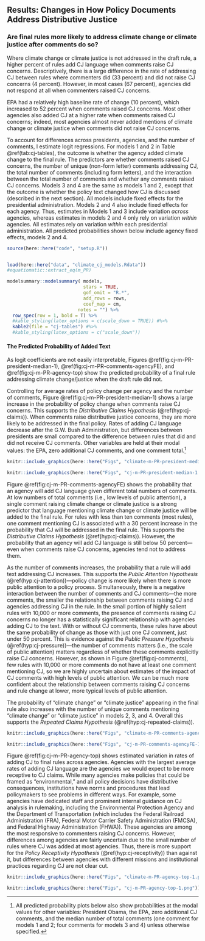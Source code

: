 ## Results: Changes in How Policy Documents Address Distributive Justice {#cj-results}

### Are final rules more likely to address climate change or climate justice after comments do so?

<!--Figure \@ref(fig:cj-PR-winrate-1) shows that, in general, -->

Where climate change or climate justice is not addressed in the draft rule, a higher percent of rules add CJ language when comments raise CJ concerns. Descriptively,  there is a large difference in the rate of addressing CJ between rules where commenters did (33 percent) and did not raise CJ concerns (4 percent). However, in most cases (67 percent), agencies did not respond at all when commenters raised CJ concerns.

<!--
```r

knitr::include_graphics(here::here("Figs", "cj-PR-winrate-1.png"))
```

Rates of adding CJ in rules without CJ comments have decreased over time, leveling out at 3 percent during the Obama and Trump presidencies. Rates of adding CJ when commenters raised CJ concerns are consistently much higher but also decreased over time, from 57 percent under G.W. Bush to 26 percent under Trump.
<!--Finally, looking at selected agencies, Figure \@ref(fig:cj-PR-winrate-2) shows that-->
EPA had a relatively high baseline rate of change (10 percent), which increased to 52 percent when comments raised CJ concerns. Most other agencies also added CJ at a higher rate when comments raised CJ concerns; indeed, most agencies almost never added mentions of climate change or climate justice when comments did not raise CJ concerns.

<!--
```r

knitr::include_graphics(here::here("Figs", "cj-PR-winrate-president-1.png"))

knitr::include_graphics(here::here("Figs", "cj-PR-winrate-agency-1.png"))
```

### Estimating *Whether* "Climate Change/Justice" is Added to Final Rule
-->

To account for differences across presidents, agencies, and the number of comments, I estimate logit regressions. For models 1 and 2 in Table \@ref(tab:cj-tables), the outcome is whether the agency added climate change to the final rule. The predictors are
whether comments raised CJ concerns, the number of unique (non-form letter) comments addressing CJ, the total number of comments (including form letters), and the interaction between the total number of comments and whether any comments raised CJ concerns. Models 3 and 4 are the same as models 1 and 2, except that the outcome is whether the policy text changed how CJ is discussed (described in the next section). All models include fixed effects for the presidential administration. Models 2 and 4 also include fixed effects for each agency. Thus, estimates in Models 1 and 3 include variation *across* agencies, whereas estimates in models 2 and 4 only rely on variation *within* agencies. All estimates rely on variation *within* each presidential administration. 
<!--The base equation for model 1 is shown below.-->
All predicted probabilities shown below include agency fixed effects, models 2 and 4.

```r
source(here::here("code", "setup.R"))


load(here::here("data", "climate_cj_models.Rdata"))
#equatiomatic::extract_eq(m_PR)
```

```r
modelsummary::modelsummary( models, 
                            stars = TRUE, 
                            gof_omit = "R.*",
                            add_rows = rows,
                            coef_map = cm,
                          notes = "") %>% 
  row_spec(row = 1, bold = T) %>%
  #kable_styling(latex_options = c(scale_down = TRUE)) #%>% 
  kable2(file = "cj-tables") #%>% 
  #kable_styling(latex_options = c("scale_down")) 
```


#### The Predicted Probability of Added Text

As logit coefficients are not easily interpretable, Figures \@ref(fig:cj-m-PR-president-median-1), \@ref(fig:cj-m-PR-comments-agencyFE), and  \@ref(fig:cj-m-PR-agency-top) show the predicted probability of a final rule addressing climate change/justice when the draft rule did not. 

Controlling for average rates of policy change per agency and the number of comments, Figure \@ref(fig:cj-m-PR-president-median-1) shows a large increase in the probability of policy change when comments raise CJ concerns. This supports the *Distributive Claims Hypothesis* (\@ref(hyp:cj-claims)). When comments raise distributive justice concerns, they are more likely to be addressed in the final policy. Rates of adding CJ language decrease after the G.W. Bush Administration, but differences between presidents are small compared to the difference between rules that did and did not receive CJ comments.  Other variables are held at their modal values: the EPA, zero additional CJ comments, and one comment total.^[All predicted probability plots below also show probabilities at the modal values for other variables: President Obama, the EPA, zero additional CJ comments, and the median number of total comments (one comment for models 1 and 2; four comments for models 3 and 4) unless otherwise specified.] 

```r

knitr::include_graphics(here::here("Figs", "climate-m-PR-president-median-1.png"))

knitr::include_graphics(here::here("Figs", "cj-m-PR-president-median-1.png"))
```

Figure \@ref(fig:cj-m-PR-comments-agencyFE) shows the probability that an agency will add CJ language given different total numbers of comments. 
At low numbers of total comments (i.e., low levels of public attention), a single comment raising climate change or climate justice is a strong predictor that language mentioning climate change or climate justice will be added to the final rule. For rules with less than ten comments (most rules), one comment mentioning CJ is associated with a 30 percent increase in the probability that CJ will be addressed in the final rule. This supports the *Distributive Claims Hypothesis* (\@ref(hyp:cj-claims)). However, <!--as in figure \@ref(fig:cj-PR-winrate-1), -->
the probability that an agency will add CJ language is still below 50 percent---even when comments raise CJ concerns, agencies tend not to address them. 

As the number of comments increases, the probability that a rule will add text addressing CJ increases. This supports the *Public Attention Hypothesis* (\@ref(hyp:cj-attention))---policy change is more likely when there is more public attention to a policy process. Simultaneously, there is a negative interaction between the number of comments and CJ comments---the more comments, the smaller the relationship between comments raising CJ and agencies addressing CJ in the rule. In the small portion of highly salient rules with 10,000 or more comments, the presence of comments raising CJ concerns no longer has a statistically significant relationship with agencies adding CJ to the text. With or without CJ comments, these rules have about the same probability of change as those with just one CJ comment, just under 50 percent. This is evidence against the *Public Pressure Hypothesis* (\@ref(hyp:cj-pressure))---the number of comments matters (i.e., the scale of public attention) matters regardless of whether these comments explicitly raise CJ concerns. However, as shown in Figure \@ref(fig:cj-comments), few rules with 10,000 or more comments do not have at least one comment mentioning CJ, so we are highly uncertain about estimates of the impact of CJ comments with high levels of public attention. We can be much more confident about the relationship between comments raising CJ concerns and rule change at lower, more typical levels of public attention.

The probability of
"climate change" or "climate justice" appearing in the final rule also increases with the number of unique comments mentioning "climate change" or "climate justice" in models 2, 3, and 4. Overall this supports the *Repeated Claims Hypothesis* (\@ref(hyp:cj-repeated-claims)). 


```r

knitr::include_graphics(here::here("Figs", "climate-m-PR-comments-agencyFE-1.png"))

knitr::include_graphics(here::here("Figs", "cj-m-PR-comments-agencyFE-1.png"))
```


Figure \@ref(fig:cj-m-PR-agency-top) shows estimated variation in rates of adding CJ to final rules across agencies.
Agencies with the largest average rates of adding CJ language are the agencies we would expect to be more receptive to CJ claims.  While many agencies make policies that could be framed as "environmental," and all policy decisions have distributive consequences, institutions have norms and procedures that lead policymakers to see problems in different ways. For example, some agencies have dedicated staff and prominent internal guidance on CJ analysis in rulemaking, including the Environmental Protection Agency and the Department of Transportation (which includes the Federal Railroad Administration (FRA),    Federal Motor Carrier Safety Administration (FMCSA), and  Federal Highway Administration (FHWA)). These agencies are among the most responsive to commenters raising CJ concerns. However, differences among agencies are fairly uncertain due to the small number of rules where CJ was added at most agencies. Thus, there is more support for the *Policy Receptivity Hypothesis* (\@ref(hyp:cj-receptivity)) than against it, but differences between agencies with different missions and institutional practices regarding CJ are not clear cut.


```r

knitr::include_graphics(here::here("Figs", "climate-m-PR-agency-top-1.png"))

knitr::include_graphics(here::here("Figs", "cj-m-PR-agency-top-1.png"))
```



